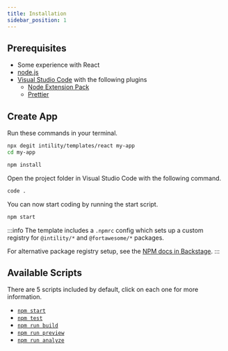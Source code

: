 ```yaml
---
title: Installation
sidebar_position: 1
---
```


## Prerequisites

- Some experience with React
- [node.js](https://nodejs.org/)
- [Visual Studio Code](https://code.visualstudio.com/) with the following plugins
  - [Node Extension Pack](https://marketplace.visualstudio.com/items?itemName=swellaby.node-pack)
  - [Prettier](https://marketplace.visualstudio.com/items?itemName=esbenp.prettier-vscode)

## Create App

Run these commands in your terminal.

```bash
npx degit intility/templates/react my-app
cd my-app

npm install
```

Open the project folder in Visual Studio Code with the following command.

```bash
code .
```

You can now start coding by running the start script.

```bash
npm start
```

:::info
The template includes a `.npmrc` config which sets up a custom registry for `@intility/*` and `@fortawesome/*` packages.

For alternative package registry setup, see the [NPM docs in Backstage](https://backstage.apps.aa.intility.com/docs/default/component/package-registry/npm/).
:::

## Available Scripts

There are 5 scripts included by default, click on each one for more information.

- [`npm start`](https://vitejs.dev/guide/cli.html#dev-server)
- [`npm test`](https://vitest.dev/guide/cli.html#vitest)
- [`npm run build`](https://vitejs.dev/guide/cli.html#build)
- [`npm run preview`](https://vitejs.dev/guide/cli.html#vite-preview)
- [`npm run analyze`](https://github.com/danvk/source-map-explorer/blob/master/README.md)
